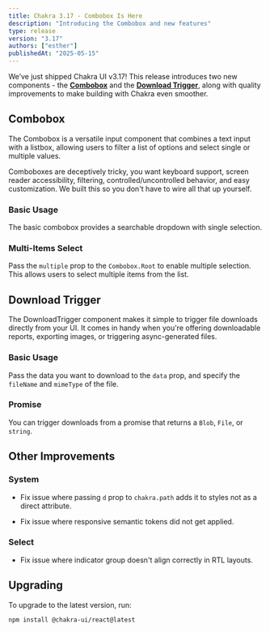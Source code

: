 ```yaml
---
title: Chakra 3.17 - Combobox Is Here
description: "Introducing the Combobox and new features"
type: release
version: "3.17"
authors: ["esther"]
publishedAt: "2025-05-15"
---
```


We’ve just shipped Chakra UI v3.17! This release introduces two new components -
the **[Combobox](/docs/components/combobox)** and the
**[Download Trigger](/docs/components/download-trigger)**, along with quality
improvements to make building with Chakra even smoother.

## Combobox

The Combobox is a versatile input component that combines a text input with a
listbox, allowing users to filter a list of options and select single or
multiple values.

Comboboxes are deceptively tricky, you want keyboard support, screen reader
accessibility, filtering, controlled/uncontrolled behavior, and easy
customization. We built this so you don't have to wire all that up yourself.

### Basic Usage

The basic combobox provides a searchable dropdown with single selection.

<ExampleTabs name="combobox-basic" />

### Multi-Items Select

Pass the `multiple` prop to the `Combobox.Root` to enable multiple selection.
This allows users to select multiple items from the list.

<ExampleTabs name="combobox-with-multiple" />

## Download Trigger

The DownloadTrigger component makes it simple to trigger file downloads directly
from your UI. It comes in handy when you're offering downloadable reports,
exporting images, or triggering async-generated files.

### Basic Usage

Pass the data you want to download to the `data` prop, and specify the
`fileName` and `mimeType` of the file.

<ExampleTabs name="download-trigger-basic" />

### Promise

You can trigger downloads from a promise that returns a `Blob`, `File`, or
`string`.

<ExampleTabs name="download-trigger-with-promise" />

## Other Improvements

### System

- Fix issue where passing `d` prop to `chakra.path` adds it to styles not as a
  direct attribute.

- Fix issue where responsive semantic tokens did not get applied.

### Select

- Fix issue where indicator group doesn't align correctly in RTL layouts.

## Upgrading

To upgrade to the latest version, run:

```bash
npm install @chakra-ui/react@latest
```

